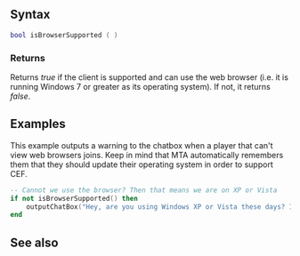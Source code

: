 
{{Client function}}
{{New feature/item|3.0153|1.5.3||
This function checks whether the client can use a web browser or not.
}}

==Syntax==
<syntaxhighlight lang="lua">bool isBrowserSupported ( )</syntaxhighlight>
{{OOP||[[/Element/Browser.md|Browser]].isSupported}}

===Returns===
Returns ''true'' if the client is supported and can use the web browser (i.e. it is running Windows 7 or greater as its operating system). If not, it returns ''false''.

==Examples==
This example outputs a warning to the chatbox when a player that can't view web browsers joins. Keep in mind that MTA automatically remembers them that they should update their operating system in order to support CEF.
<syntaxhighlight lang="lua">
-- Cannot we use the browser? Then that means we are on XP or Vista
if not isBrowserSupported() then
    outputChatBox("Hey, are you using Windows XP or Vista these days? If you aren't emulating it, that's truly amazing!")
end
</syntaxhighlight>

==See also==
{{CEF_functions}}